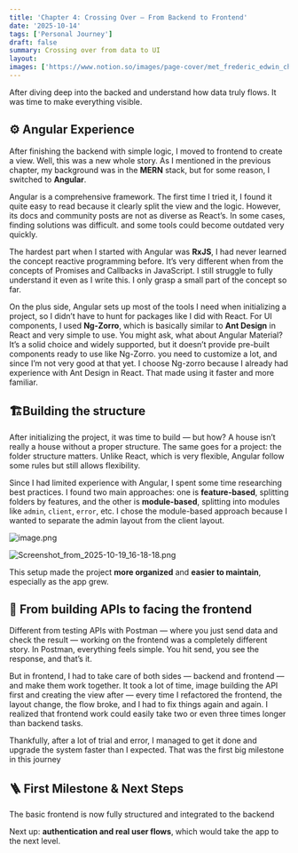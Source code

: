 ```yaml
---
title: 'Chapter 4: Crossing Over — From Backend to Frontend'
date: '2025-10-14'
tags: ['Personal Journey']
draft: false
summary: Crossing over from data to UI
layout: 
images: ['https://www.notion.so/images/page-cover/met_frederic_edwin_church_1871.jpg']
---
```



After diving deep into the backed and understand how data truly flows. It was time to make everything visible.


## **⚙️ Angular Experience** 


After finishing the backend with simple logic, I moved to frontend to create a view. Well, this was a new whole story. As I mentioned in the previous chapter, my background was in the **MERN** stack, but for some reason, I switched to **Angular**. 


Angular is a comprehensive framework. The first time I tried it, I found it quite easy to read because it clearly split the view and the logic. However, its docs and community posts are not as diverse as React’s. In some cases, finding solutions was difficult. and some tools could become outdated very quickly. 


The hardest part when I started with Angular was **RxJS**, I had never learned the concept reactive programming before. It’s very different when from the concepts of Promises and Callbacks in JavaScript. I still struggle to fully understand it even as I write this. I only grasp a small part of the concept so far. 


On the plus side, Angular sets up most of the tools I need when initializing a project, so I didn’t have to hunt for packages like I did with React. For UI components, I used **Ng-Zorro**, which is basically similar to **Ant Design** in React and very simple to use. You might ask, what about Angular Material? It’s a solid choice and widely supported, but it doesn’t provide pre-built components ready to use like Ng-Zorro. you need to customize a lot, and since I’m not very good at that yet. I choose Ng-zorro because I already had experience with Ant Design in React. That made using it faster and more familiar. 


## 🏗️Building the structure


After initializing the project, it was time to build — but how? A house isn’t really a house without a proper structure. The same goes for a project: the folder structure matters. Unlike React, which is very flexible, Angular follow some rules but still allows flexibility. 


Since I had limited experience with Angular, I spent some time researching best practices. I found two main approaches: one is **feature-based**, splitting folders by features, and the other is **module-based**, splitting into modules like `admin`, `client`, `error`, etc. I chose the module-based approach because I wanted to separate the admin layout from the client layout.


![image.png](https://prod-files-secure.s3.us-west-2.amazonaws.com/efeae8fb-3b44-437e-a57e-be87cac69182/9471d4ef-9cac-4817-b847-1363dace0287/image.png?X-Amz-Algorithm=AWS4-HMAC-SHA256&X-Amz-Content-Sha256=UNSIGNED-PAYLOAD&X-Amz-Credential=ASIAZI2LB466ZSRO73FL%2F20251021%2Fus-west-2%2Fs3%2Faws4_request&X-Amz-Date=20251021T061031Z&X-Amz-Expires=3600&X-Amz-Security-Token=IQoJb3JpZ2luX2VjEFUaCXVzLXdlc3QtMiJHMEUCIHilkVinOmTDHgRBOHLm11jepuZmHL4HTjJwxNg1Y5%2BJAiEA%2BfJBUnV6n8m1YwztXLcRAtnlY2cYGViL2n1fAbcvJlwqiAQI%2Fv%2F%2F%2F%2F%2F%2F%2F%2F%2F%2FARAAGgw2Mzc0MjMxODM4MDUiDA1k5pCJbCQBup4tySrcA%2FMB7DHqGaiAVbxJBjtLV0QYKe%2Ba2%2BvDGLJfcHxtLdUEm7NfGlf6%2FN0LD4rniqIWTFSsbMdQ9hvJKaBlJLnAT%2BR3%2B6oTXJh2zV7DTZA3EOeicqzN5Q%2FKF80ON2vE5juf0BKmi124y8WcB%2Fi%2FO2%2FUmOmtCuPECI%2B82Gd9K3FdaFAkFmgkuckDPjgbweG5ZPhrRR4tlJ2rwZTnbXkx4ZpHc0r7pqvII1IUn7lAH7SnlQh8KWsqPpjknjPqvIBxEK17U5B8kRO8v8PEczX4hHGXJgmMBtcYl4y4IgEL6lrEtadrFaM4Nl8bHYn14QkWT7ork5YbS3xkxDhhSWUPxN%2FypQrWIeYfK2OhrzrOZQyZNyZnI2drPYEosGP5XtQitVuXFJiBXy8SE49ea2B0iHM1EuJ9bx8Sst4VeFPoiearEBfUVWOBerdMSOJtgMYM1GT3Llob3EVeOQ%2FeCd0NV4BbOR4sAyaGUtALEoLQyA8Aj7v7XCyX%2FPNe6L%2Bw30VlVwDRQTQe9j9u7AM6kINqSkattrjgkG9ed6b13Vdlk1qyXqf0bcxRQWctd9GYyqLb6nwxwEr%2B5qGfE45AvCCbL7H6Pix0C9LQ8zbZHs%2F2u8R%2FNzXQWu8vPoeinhIx3%2F20MMuh3McGOqUBLqy%2B8LNMsflJLGnTac9N%2BeZZ8EWUPcPlTWLREPHfx2VCH1%2BTCh2gk79AuZOsTOCZPeODjbGOKoj207aLGlfdHXMh%2FmfyYeuvLimuvvXvcE%2FaF0zKoDMZDWq2AWgA7%2B79nlvqu7r3c5qYwbfD3iASZtaM%2F%2Bd3qkBJFHEN%2BOjQLgtLbYLd0YMoFtaGt3vS0Mmbe5vCgMTaFkNNc3H8EzOX%2BQxiNRyX&X-Amz-Signature=fcd53f50ea39f2aab5d1345e766ce03397e26982d12fb175eac40c908279cb3e&X-Amz-SignedHeaders=host&x-amz-checksum-mode=ENABLED&x-id=GetObject)


![Screenshot_from_2025-10-19_16-18-18.png](https://prod-files-secure.s3.us-west-2.amazonaws.com/efeae8fb-3b44-437e-a57e-be87cac69182/7f972964-0eb6-4f80-9cd4-38f251129d9f/Screenshot_from_2025-10-19_16-18-18.png?X-Amz-Algorithm=AWS4-HMAC-SHA256&X-Amz-Content-Sha256=UNSIGNED-PAYLOAD&X-Amz-Credential=ASIAZI2LB4666F7QCVIP%2F20251021%2Fus-west-2%2Fs3%2Faws4_request&X-Amz-Date=20251021T061031Z&X-Amz-Expires=3600&X-Amz-Security-Token=IQoJb3JpZ2luX2VjEFYaCXVzLXdlc3QtMiJGMEQCIEZulfu0IgWa%2Fn6noSr0Ot%2FEH3yjAKo73HVkfty84TwLAiBsweh0bDSMPR3KDPNx4O%2FavaGt%2F%2FF4%2BWmSNyw%2BWs0bTCqIBAj%2F%2F%2F%2F%2F%2F%2F%2F%2F%2F%2F8BEAAaDDYzNzQyMzE4MzgwNSIMAcHZSWb3YFIyzjIXKtwDrlNePQ07h5wJeRWnXypqV92rui8YqtrOnhS387BZLj2EVEnENmiyKta%2F3%2B%2FxxLfX%2FDsiJEJ8E9vEZ3azLku5T4jsmo2J47WphVeTtfFGB7gYjuLX11LewW3lagvZYFHFKPl%2BLDVs6brpcc87ozo67yo3TJkmfoWgC8APBkakszES4xEoKLx2SRHd8vWdI6VQmadxP0TQZjwY93Ro5blb%2BpSH3qOP4rLnPIYSfSDr4w0QPFs%2BCVoJh6PMO%2FHuKy7%2FVNWmUFYaE6n1gcjpaTkEPWQrWIC8AmLGjagEGoTBacxgtV2clGqLWOPSOSYjATCAzigNzOiUbdQBCOkw17F1501LfTwZ53GPWavyk3%2BP4zctGpQlCvt4AkEJoUn8ve5mxGvY22p%2FH0vTud%2BC08xDisGLnLEwWOHT%2BU7wbMI%2B818ygIMm3aG7cj1ElE3RPFm2T4yn046urYZz753tNYEMGkxDPNVAq%2FLM%2FfYShE5w94s67HL4Ho603UmDlBv%2FALiQrMXwljFVq%2B1zlDcaQwJlL173qVhy%2B23Xwcl37lD8XuHbuz%2FP1ZsUojS35dk2gp%2BHaMg4BWmUhpMoT7E0trKJKfMBUvXuxytbJDTYUDVldJVW4ST0xS1QGE8rsXYwssTcxwY6pgEI2c5tNX9uY1zv3da70h209NJiVXRRq6kj35YY7W2NBHBcg7eNaMLYkGwMX9d8OhKtfmkSb9QglbOz6V0P3Q2hK%2Bn499ba31W6mOEa8RN7uTKlGLQSNzqMNRxytBAwWkANvGbSucYtpRtqOoZ05omZ6pDCXfCj6V7Z8mPEjwtbTr6vdj4xpkOWv1kY8Dxf0pz7WGUwOUH6sQzWO9DXLnjX68wbrSP8&X-Amz-Signature=f74bac1c2435a033240c892499954bf75e90174d2a2edc871dad5b8ffa9f049f&X-Amz-SignedHeaders=host&x-amz-checksum-mode=ENABLED&x-id=GetObject)


This setup made the project **more organized** and **easier to maintain**, especially as the app grew.


## 🔄 From building APIs to facing the frontend


Different from testing APIs with Postman — where you just send data and check the result — working on the frontend was a completely different story. In Postman, everything feels simple. You hit send, you see the response, and that’s it.


But in frontend, I had to take care of both sides — backend and frontend — and make them work together.
It took a lot of time, image building the API first and creating the view after — every time I refactored the frontend, the layout change, the flow broke, and I had to fix things again and again. I realized that frontend work could easily take two or even three times longer than backend tasks. 


Thankfully, after a lot of trial and error, I managed to get it done and upgrade the system faster than I expected. That was the first big milestone in this journey


## 🪜 First Milestone & Next Steps


The basic frontend is now fully structured and integrated to the backend


Next up: **authentication and real user flows**, which would take the app to the next level.

